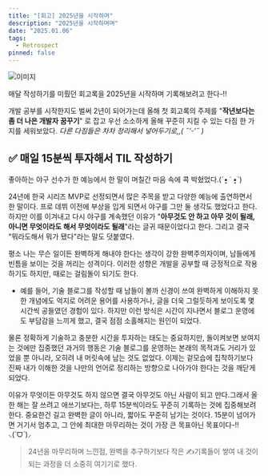 ```yaml
---
title: "[회고] 2025년을 시작하며"
description: "2025년을 시작하며며"
date: "2025.01.06"
tags:
  - Retrospect
pinned: false
---
```


![이미지](/images/first-retrospect.jpg)

매달 작성하기를 미뤘던 회고록을 2025년을 시작하며 기록해보려고 한다-!!

개발 공부를 시작한지도 벌써 2년이 되어가는데 올해 첫 회고록의 주제를 "**작년보다는 좀 더 나은 개발자 꿈꾸기**" 로 잡고 우선 소소하게 올해 꾸준히 지킬 수 있는 다짐 한 가지를 세워보았다. _다른 다짐들은 차차 정리해서 넣어두기로,,( ˶’ᵕ’˶ )_

## ✅ 매일 15분씩 투자해서 TIL 작성하기

좋아하는 야구 선수가 한 예능에서 한 말이 며칠간 마음 속에 콕 박혔었다.(ˊ•͈ ˓ •͈ˋ)

24년에 한국 시리즈 MVP로 선정되면서 많은 주목을 받고 다양한 예능에 출연하면서 한 말이다. 프로 데뷔 이전에 부상을 입게 되면서 야구를 그만 둘 생각도 했었다고 한다. 하지만 이를 이겨내고 다시 야구를 계속했던 이유가 "**아무것도 안 하고 아무 것이 될래, 아니면 무엇이라도 해서 무엇이라도 될래**"라는 글귀 때문이었다고 한다. 그리고 결국 "뭐라도해서 뭐가 됐다"라는 말도 덧붙였다.

평소 나는 무슨 일이든 완벽하게 해내야 한다는 생각이 강한 완벽주의자이며, 남들에게 빈틈을 보이는 것을 꺼리는 성격이다. 이러한 성향은 개발을 공부할 때 긍정적으로 작용하기도 하지만, 때로는 걸림돌이 되기도 한다.

- 예를 들어, 기술 블로그를 작성할 때 남들이 볼까 신경이 쓰여 완벽하게 이해하지 못한 개념에도 억지로 어려운 용어를 사용하거나, 글을 더욱 그럴듯하게 보이도록 몇 시간씩 공들였던 경험이 있다. 하지만 이런 방식은 시간이 지나면서 블로그 운영에도 부담감을 느끼게 했고, 결국 점점 소홀해지는 원인이 되었다.

물론 정확하게 기술하고 충분한 시간을 투자하는 태도는 중요하지만, 돌이켜보면 보여지는 것에만 집중했던 과거의 행동은 기술 블로그를 운영하는 본래의 목적과도 거리가 있었을 뿐 아니라, 오히려 내 머릿속에 남는 것도 없었다. 이제는 겉모습에 집착하기보다 진짜 내가 이해한 것을 나만의 언어로 정리하는 방향으로 나아가야 한다는 것을 깨닫게 되었다.

이유가 무엇이든 아무것도 하지 않으면 결국 아무것도 아닌 사람이 되고 만다.그래서 올 한 해는 잘 쓰려고 애쓰기보다는, 하루 15분씩이라도 꾸준히 기록하는 것에 집중해보려 한다. 중요한건 길고 완벽한 글이 아니라, 짧아도 꾸준히 남기는 것이다. 15분이 넘어가면 거기서 멈추고, 그 안에 최대한 마무리하는 것이 가장 큰 목표아닌 목표이다-!! ⸜(ˊᗜˋ)⸝

> 24년을 마무리하며 느낀점, 완벽을 추구하기보다 작은 ✍️기록들이 쌓여 내 것이 되는 과정을 더 소중히 여기기로 했다.

